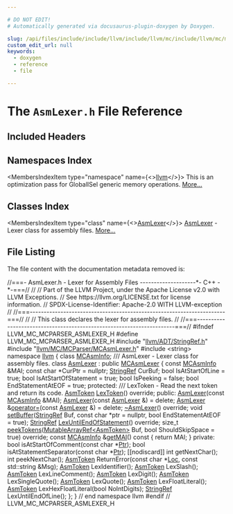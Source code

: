 ```yaml
---

# DO NOT EDIT!
# Automatically generated via docusaurus-plugin-doxygen by Doxygen.

slug: /api/files/include/include/llvm/include/llvm/mc/include/llvm/mc/mcparser/asmlexer-h
custom_edit_url: null
keywords:
  - doxygen
  - reference
  - file

---
```





# The `AsmLexer.h` File Reference

<DoxygenPage pluginConfig={pluginConfig}>



## Included Headers

<IncludesList>
<IncludesListItem
  filePath="llvm/ADT/StringRef.h"
  permalink="/docs/api/files/include/include/llvm/include/llvm/adt/stringref-h"
  isLocal="true" />
<IncludesListItem
  filePath="llvm/MC/MCParser/MCAsmLexer.h"
  permalink="/docs/api/files/include/include/llvm/include/llvm/mc/include/llvm/mc/mcparser/mcasmlexer-h"
  isLocal="true" />
<IncludesListItem
  filePath="string"
  permalink=""
  isLocal="false" />
</IncludesList>

## Namespaces Index

<MembersIndex>

<MembersIndexItem
  type="namespace"
  name={<><a href="/docs/api/namespaces/llvm">llvm</a></>}>
This is an optimization pass for GlobalISel generic memory operations. <a href="/docs/api/namespaces/llvm/#details">More...</a>
</MembersIndexItem>

</MembersIndex>

## Classes Index

<MembersIndex>

<MembersIndexItem
  type="class"
  name={<><a href="/docs/api/classes/llvm/asmlexer">AsmLexer</a></>}>
<a href="/docs/api/classes/llvm/asmlexer">AsmLexer</a> - Lexer class for assembly files. <a href="/docs/api/classes/llvm/asmlexer/#details">More...</a>
</MembersIndexItem>

</MembersIndex>


## File Listing

The file content with the documentation metadata removed is:

<ProgramListing>

<Link id="l00001" /><CodeLine lineNumber="1"><Highlight kind="comment">//===- AsmLexer.h - Lexer for Assembly Files --------------------&#42;- C++ -&#42;-===//</Highlight><Highlight kind="normal"></Highlight></CodeLine>
<Link id="l00002" /><CodeLine lineNumber="2"><Highlight kind="normal"></Highlight><Highlight kind="comment">//</Highlight><Highlight kind="normal"></Highlight></CodeLine>
<Link id="l00003" /><CodeLine lineNumber="3"><Highlight kind="normal"></Highlight><Highlight kind="comment">// Part of the LLVM Project, under the Apache License v2.0 with LLVM Exceptions.</Highlight><Highlight kind="normal"></Highlight></CodeLine>
<Link id="l00004" /><CodeLine lineNumber="4"><Highlight kind="normal"></Highlight><Highlight kind="comment">// See https://llvm.org/LICENSE.txt for license information.</Highlight><Highlight kind="normal"></Highlight></CodeLine>
<Link id="l00005" /><CodeLine lineNumber="5"><Highlight kind="normal"></Highlight><Highlight kind="comment">// SPDX-License-Identifier: Apache-2.0 WITH LLVM-exception</Highlight><Highlight kind="normal"></Highlight></CodeLine>
<Link id="l00006" /><CodeLine lineNumber="6"><Highlight kind="normal"></Highlight><Highlight kind="comment">//</Highlight><Highlight kind="normal"></Highlight></CodeLine>
<Link id="l00007" /><CodeLine lineNumber="7"><Highlight kind="normal"></Highlight><Highlight kind="comment">//===----------------------------------------------------------------------===//</Highlight><Highlight kind="normal"></Highlight></CodeLine>
<Link id="l00008" /><CodeLine lineNumber="8"><Highlight kind="normal"></Highlight><Highlight kind="comment">//</Highlight><Highlight kind="normal"></Highlight></CodeLine>
<Link id="l00009" /><CodeLine lineNumber="9"><Highlight kind="normal"></Highlight><Highlight kind="comment">// This class declares the lexer for assembly files.</Highlight><Highlight kind="normal"></Highlight></CodeLine>
<Link id="l00010" /><CodeLine lineNumber="10"><Highlight kind="normal"></Highlight><Highlight kind="comment">//</Highlight><Highlight kind="normal"></Highlight></CodeLine>
<Link id="l00011" /><CodeLine lineNumber="11"><Highlight kind="normal"></Highlight><Highlight kind="comment">//===----------------------------------------------------------------------===//</Highlight><Highlight kind="normal"></Highlight></CodeLine>
<Link id="l00012" /><CodeLine lineNumber="12"><Highlight kind="normal"></Highlight></CodeLine>
<Link id="l00013" /><CodeLine lineNumber="13"><Highlight kind="normal"></Highlight><Highlight kind="preprocessor">#ifndef LLVM&#95;MC&#95;MCPARSER&#95;ASMLEXER&#95;H</Highlight><Highlight kind="normal"></Highlight></CodeLine>
<Link id="l00014" /><CodeLine lineNumber="14"><Highlight kind="normal"></Highlight><Highlight kind="preprocessor">#define LLVM&#95;MC&#95;MCPARSER&#95;ASMLEXER&#95;H</Highlight><Highlight kind="normal"></Highlight></CodeLine>
<Link id="l00015" /><CodeLine lineNumber="15"><Highlight kind="normal"></Highlight></CodeLine>
<Link id="l00016" /><CodeLine lineNumber="16"><Highlight kind="normal"></Highlight><Highlight kind="preprocessor">#include &quot;<a href="/docs/api/files/include/include/llvm/include/llvm/adt/stringref-h">llvm/ADT/StringRef.h</a>&quot;</Highlight><Highlight kind="normal"></Highlight></CodeLine>
<Link id="l00017" /><CodeLine lineNumber="17"><Highlight kind="normal"></Highlight><Highlight kind="preprocessor">#include &quot;<a href="/docs/api/files/include/include/llvm/include/llvm/mc/include/llvm/mc/mcparser/mcasmlexer-h">llvm/MC/MCParser/MCAsmLexer.h</a>&quot;</Highlight><Highlight kind="normal"></Highlight></CodeLine>
<Link id="l00018" /><CodeLine lineNumber="18"><Highlight kind="normal"></Highlight><Highlight kind="preprocessor">#include &lt;string&gt;</Highlight><Highlight kind="normal"></Highlight></CodeLine>
<Link id="l00019" /><CodeLine lineNumber="19"><Highlight kind="normal"></Highlight></CodeLine>
<Link id="l00020" /><CodeLine lineNumber="20"><Highlight kind="normal"></Highlight><Highlight kind="keyword">namespace </Highlight><Highlight kind="normal"><a href="/docs/api/namespaces/llvm">llvm</a> &#123;</Highlight></CodeLine>
<Link id="l00021" /><CodeLine lineNumber="21"><Highlight kind="normal"></Highlight></CodeLine>
<Link id="l00022" /><CodeLine lineNumber="22"><Highlight kind="normal"></Highlight><Highlight kind="keyword">class </Highlight><Highlight kind="normal"><a href="/docs/api/classes/llvm/mcasminfo">MCAsmInfo</a>;</Highlight></CodeLine>
<Link id="l00023" /><CodeLine lineNumber="23"><Highlight kind="normal"></Highlight><Highlight kind="comment"></Highlight></CodeLine>
<Link id="l00024" /><CodeLine lineNumber="24"><Highlight kind="comment">/// AsmLexer - Lexer class for assembly files.</Highlight><Highlight kind="normal"></Highlight></CodeLine>
<Link id="l00025" /><CodeLine lineNumber="25" lineLink="/docs/api/classes/llvm/asmlexer"><Highlight kind="normal"></Highlight><Highlight kind="keyword">class </Highlight><Highlight kind="normal"><a href="/docs/api/classes/llvm/asmlexer/#a2cf3180e209a3079c3c08ab8c818a9ae">AsmLexer</a> : </Highlight><Highlight kind="keyword">public</Highlight><Highlight kind="normal"> <a href="/docs/api/classes/llvm/mcasmlexer/#a8cc9a9558fc4a9b798c4e4e678a10d83">MCAsmLexer</a> &#123;</Highlight></CodeLine>
<Link id="l00026" /><CodeLine lineNumber="26"><Highlight kind="normal">  </Highlight><Highlight kind="keyword">const</Highlight><Highlight kind="normal"> <a href="/docs/api/classes/llvm/mcasminfo">MCAsmInfo</a> &amp;MAI;</Highlight></CodeLine>
<Link id="l00027" /><CodeLine lineNumber="27"><Highlight kind="normal"></Highlight></CodeLine>
<Link id="l00028" /><CodeLine lineNumber="28"><Highlight kind="normal">  </Highlight><Highlight kind="keyword">const</Highlight><Highlight kind="normal"> </Highlight><Highlight kind="keywordtype">char</Highlight><Highlight kind="normal"> &#42;CurPtr = </Highlight><Highlight kind="keyword">nullptr</Highlight><Highlight kind="normal">;</Highlight></CodeLine>
<Link id="l00029" /><CodeLine lineNumber="29"><Highlight kind="normal">  <a href="/docs/api/classes/llvm/stringref">StringRef</a> CurBuf;</Highlight></CodeLine>
<Link id="l00030" /><CodeLine lineNumber="30"><Highlight kind="normal">  </Highlight><Highlight kind="keywordtype">bool</Highlight><Highlight kind="normal"> IsAtStartOfLine = </Highlight><Highlight kind="keyword">true</Highlight><Highlight kind="normal">;</Highlight></CodeLine>
<Link id="l00031" /><CodeLine lineNumber="31"><Highlight kind="normal">  </Highlight><Highlight kind="keywordtype">bool</Highlight><Highlight kind="normal"> IsAtStartOfStatement = </Highlight><Highlight kind="keyword">true</Highlight><Highlight kind="normal">;</Highlight></CodeLine>
<Link id="l00032" /><CodeLine lineNumber="32"><Highlight kind="normal">  </Highlight><Highlight kind="keywordtype">bool</Highlight><Highlight kind="normal"> IsPeeking = </Highlight><Highlight kind="keyword">false</Highlight><Highlight kind="normal">;</Highlight></CodeLine>
<Link id="l00033" /><CodeLine lineNumber="33"><Highlight kind="normal">  </Highlight><Highlight kind="keywordtype">bool</Highlight><Highlight kind="normal"> EndStatementAtEOF = </Highlight><Highlight kind="keyword">true</Highlight><Highlight kind="normal">;</Highlight></CodeLine>
<Link id="l00034" /><CodeLine lineNumber="34"><Highlight kind="normal"></Highlight></CodeLine>
<Link id="l00035" /><CodeLine lineNumber="35"><Highlight kind="normal"></Highlight><Highlight kind="keyword">protected</Highlight><Highlight kind="normal">:</Highlight><Highlight kind="comment"></Highlight></CodeLine>
<Link id="l00036" /><CodeLine lineNumber="36"><Highlight kind="comment">  /// LexToken - Read the next token and return its code.</Highlight><Highlight kind="normal"></Highlight></CodeLine>
<Link id="l00037" /><CodeLine lineNumber="37"><Highlight kind="normal">  <a href="/docs/api/classes/llvm/asmtoken">AsmToken</a> <a href="/docs/api/classes/llvm/asmlexer/#ad1eaa25f920b0fd6f7ad1e7c6bf8d0c8">LexToken</a>() </Highlight><Highlight kind="keyword">override</Highlight><Highlight kind="normal">;</Highlight></CodeLine>
<Link id="l00038" /><CodeLine lineNumber="38"><Highlight kind="normal"></Highlight></CodeLine>
<Link id="l00039" /><CodeLine lineNumber="39"><Highlight kind="normal"></Highlight><Highlight kind="keyword">public</Highlight><Highlight kind="normal">:</Highlight></CodeLine>
<Link id="l00040" /><CodeLine lineNumber="40"><Highlight kind="normal">  <a href="/docs/api/classes/llvm/asmlexer/#a2cf3180e209a3079c3c08ab8c818a9ae">AsmLexer</a>(</Highlight><Highlight kind="keyword">const</Highlight><Highlight kind="normal"> <a href="/docs/api/classes/llvm/mcasminfo">MCAsmInfo</a> &amp;MAI);</Highlight></CodeLine>
<Link id="l00041" /><CodeLine lineNumber="41" lineLink="/docs/api/classes/llvm/asmlexer/#a980e64ca41f4ad2eb723c80e7ed76008"><Highlight kind="normal">  <a href="/docs/api/classes/llvm/asmlexer/#a980e64ca41f4ad2eb723c80e7ed76008">AsmLexer</a>(</Highlight><Highlight kind="keyword">const</Highlight><Highlight kind="normal"> <a href="/docs/api/classes/llvm/asmlexer/#a2cf3180e209a3079c3c08ab8c818a9ae">AsmLexer</a> &amp;) = </Highlight><Highlight kind="keyword">delete</Highlight><Highlight kind="normal">;</Highlight></CodeLine>
<Link id="l00042" /><CodeLine lineNumber="42" lineLink="/docs/api/classes/llvm/asmlexer/#abb37df9067c0dcbc885e1e6dca1e00cf"><Highlight kind="normal">  <a href="/docs/api/classes/llvm/asmlexer/#a2cf3180e209a3079c3c08ab8c818a9ae">AsmLexer</a> &amp;<a href="/docs/api/classes/llvm/asmlexer/#abb37df9067c0dcbc885e1e6dca1e00cf">operator=</a>(</Highlight><Highlight kind="keyword">const</Highlight><Highlight kind="normal"> <a href="/docs/api/classes/llvm/asmlexer/#a2cf3180e209a3079c3c08ab8c818a9ae">AsmLexer</a> &amp;) = </Highlight><Highlight kind="keyword">delete</Highlight><Highlight kind="normal">;</Highlight></CodeLine>
<Link id="l00043" /><CodeLine lineNumber="43" lineLink="/docs/api/classes/llvm/asmlexer/#a117cd3b718b7f46f06224917038073f8"><Highlight kind="normal">  <a href="/docs/api/classes/llvm/asmlexer/#a117cd3b718b7f46f06224917038073f8">~AsmLexer</a>() </Highlight><Highlight kind="keyword">override</Highlight><Highlight kind="normal">;</Highlight></CodeLine>
<Link id="l00044" /><CodeLine lineNumber="44"><Highlight kind="normal"></Highlight></CodeLine>
<Link id="l00045" /><CodeLine lineNumber="45"><Highlight kind="normal">  </Highlight><Highlight kind="keywordtype">void</Highlight><Highlight kind="normal"> <a href="/docs/api/classes/llvm/asmlexer/#abf479f9ea9b5902aea9e0ab3fd50ad94">setBuffer</a>(<a href="/docs/api/classes/llvm/stringref">StringRef</a> Buf, </Highlight><Highlight kind="keyword">const</Highlight><Highlight kind="normal"> </Highlight><Highlight kind="keywordtype">char</Highlight><Highlight kind="normal"> &#42;ptr = </Highlight><Highlight kind="keyword">nullptr</Highlight><Highlight kind="normal">,</Highlight></CodeLine>
<Link id="l00046" /><CodeLine lineNumber="46"><Highlight kind="normal">                 </Highlight><Highlight kind="keywordtype">bool</Highlight><Highlight kind="normal"> EndStatementAtEOF = </Highlight><Highlight kind="keyword">true</Highlight><Highlight kind="normal">);</Highlight></CodeLine>
<Link id="l00047" /><CodeLine lineNumber="47"><Highlight kind="normal"></Highlight></CodeLine>
<Link id="l00048" /><CodeLine lineNumber="48"><Highlight kind="normal">  <a href="/docs/api/classes/llvm/stringref">StringRef</a> <a href="/docs/api/classes/llvm/asmlexer/#a564882070bf87421f0775ebd6cf64014">LexUntilEndOfStatement</a>() </Highlight><Highlight kind="keyword">override</Highlight><Highlight kind="normal">;</Highlight></CodeLine>
<Link id="l00049" /><CodeLine lineNumber="49"><Highlight kind="normal"></Highlight></CodeLine>
<Link id="l00050" /><CodeLine lineNumber="50"><Highlight kind="normal">  </Highlight><Highlight kind="keywordtype">size&#95;t</Highlight><Highlight kind="normal"> <a href="/docs/api/classes/llvm/asmlexer/#a18e95622dd1cef434cddeae8612854d8">peekTokens</a>(<a href="/docs/api/classes/llvm/mutablearrayref">MutableArrayRef&lt;AsmToken&gt;</a> Buf,</Highlight></CodeLine>
<Link id="l00051" /><CodeLine lineNumber="51"><Highlight kind="normal">                    </Highlight><Highlight kind="keywordtype">bool</Highlight><Highlight kind="normal"> ShouldSkipSpace = </Highlight><Highlight kind="keyword">true</Highlight><Highlight kind="normal">) </Highlight><Highlight kind="keyword">override</Highlight><Highlight kind="normal">;</Highlight></CodeLine>
<Link id="l00052" /><CodeLine lineNumber="52"><Highlight kind="normal"></Highlight></CodeLine>
<Link id="l00053" /><CodeLine lineNumber="53" lineLink="/docs/api/classes/llvm/asmlexer/#a6bad0df670282ea62b092aa9b3907ee0"><Highlight kind="normal">  </Highlight><Highlight kind="keyword">const</Highlight><Highlight kind="normal"> <a href="/docs/api/classes/llvm/mcasminfo">MCAsmInfo</a> &amp;<a href="/docs/api/classes/llvm/asmlexer/#a6bad0df670282ea62b092aa9b3907ee0">getMAI</a>()</Highlight><Highlight kind="keyword"> const </Highlight><Highlight kind="normal">&#123; </Highlight><Highlight kind="keywordflow">return</Highlight><Highlight kind="normal"> MAI; &#125;</Highlight></CodeLine>
<Link id="l00054" /><CodeLine lineNumber="54"><Highlight kind="normal"></Highlight></CodeLine>
<Link id="l00055" /><CodeLine lineNumber="55"><Highlight kind="normal"></Highlight><Highlight kind="keyword">private</Highlight><Highlight kind="normal">:</Highlight></CodeLine>
<Link id="l00056" /><CodeLine lineNumber="56"><Highlight kind="normal">  </Highlight><Highlight kind="keywordtype">bool</Highlight><Highlight kind="normal"> isAtStartOfComment(</Highlight><Highlight kind="keyword">const</Highlight><Highlight kind="normal"> </Highlight><Highlight kind="keywordtype">char</Highlight><Highlight kind="normal"> &#42;<a href="/docs/api/files/lib/lib/analysis/targetlibraryinfo-cpp/#aca185e6d0e9f423dbb24440206454872a11dbf501abf829b3ab7049c2d3a8a053">Ptr</a>);</Highlight></CodeLine>
<Link id="l00057" /><CodeLine lineNumber="57"><Highlight kind="normal">  </Highlight><Highlight kind="keywordtype">bool</Highlight><Highlight kind="normal"> isAtStatementSeparator(</Highlight><Highlight kind="keyword">const</Highlight><Highlight kind="normal"> </Highlight><Highlight kind="keywordtype">char</Highlight><Highlight kind="normal"> &#42;<a href="/docs/api/files/lib/lib/analysis/targetlibraryinfo-cpp/#aca185e6d0e9f423dbb24440206454872a11dbf501abf829b3ab7049c2d3a8a053">Ptr</a>);</Highlight></CodeLine>
<Link id="l00058" /><CodeLine lineNumber="58"><Highlight kind="normal">  &#91;&#91;nodiscard&#93;&#93; </Highlight><Highlight kind="keywordtype">int</Highlight><Highlight kind="normal"> getNextChar();</Highlight></CodeLine>
<Link id="l00059" /><CodeLine lineNumber="59"><Highlight kind="normal">  </Highlight><Highlight kind="keywordtype">int</Highlight><Highlight kind="normal"> peekNextChar();</Highlight></CodeLine>
<Link id="l00060" /><CodeLine lineNumber="60"><Highlight kind="normal">  <a href="/docs/api/classes/llvm/asmtoken">AsmToken</a> ReturnError(</Highlight><Highlight kind="keyword">const</Highlight><Highlight kind="normal"> </Highlight><Highlight kind="keywordtype">char</Highlight><Highlight kind="normal"> &#42;<a href="/docs/api/namespaces/llvm/loc">Loc</a>, </Highlight><Highlight kind="keyword">const</Highlight><Highlight kind="normal"> std::string &amp;Msg);</Highlight></CodeLine>
<Link id="l00061" /><CodeLine lineNumber="61"><Highlight kind="normal"></Highlight></CodeLine>
<Link id="l00062" /><CodeLine lineNumber="62"><Highlight kind="normal">  <a href="/docs/api/classes/llvm/asmtoken">AsmToken</a> LexIdentifier();</Highlight></CodeLine>
<Link id="l00063" /><CodeLine lineNumber="63"><Highlight kind="normal">  <a href="/docs/api/classes/llvm/asmtoken">AsmToken</a> LexSlash();</Highlight></CodeLine>
<Link id="l00064" /><CodeLine lineNumber="64"><Highlight kind="normal">  <a href="/docs/api/classes/llvm/asmtoken">AsmToken</a> LexLineComment();</Highlight></CodeLine>
<Link id="l00065" /><CodeLine lineNumber="65"><Highlight kind="normal">  <a href="/docs/api/classes/llvm/asmtoken">AsmToken</a> LexDigit();</Highlight></CodeLine>
<Link id="l00066" /><CodeLine lineNumber="66"><Highlight kind="normal">  <a href="/docs/api/classes/llvm/asmtoken">AsmToken</a> LexSingleQuote();</Highlight></CodeLine>
<Link id="l00067" /><CodeLine lineNumber="67"><Highlight kind="normal">  <a href="/docs/api/classes/llvm/asmtoken">AsmToken</a> LexQuote();</Highlight></CodeLine>
<Link id="l00068" /><CodeLine lineNumber="68"><Highlight kind="normal">  <a href="/docs/api/classes/llvm/asmtoken">AsmToken</a> LexFloatLiteral();</Highlight></CodeLine>
<Link id="l00069" /><CodeLine lineNumber="69"><Highlight kind="normal">  <a href="/docs/api/classes/llvm/asmtoken">AsmToken</a> LexHexFloatLiteral(</Highlight><Highlight kind="keywordtype">bool</Highlight><Highlight kind="normal"> NoIntDigits);</Highlight></CodeLine>
<Link id="l00070" /><CodeLine lineNumber="70"><Highlight kind="normal"></Highlight></CodeLine>
<Link id="l00071" /><CodeLine lineNumber="71"><Highlight kind="normal">  <a href="/docs/api/classes/llvm/stringref">StringRef</a> LexUntilEndOfLine();</Highlight></CodeLine>
<Link id="l00072" /><CodeLine lineNumber="72"><Highlight kind="normal">&#125;;</Highlight></CodeLine>
<Link id="l00073" /><CodeLine lineNumber="73"><Highlight kind="normal"></Highlight></CodeLine>
<Link id="l00074" /><CodeLine lineNumber="74"><Highlight kind="normal">&#125; </Highlight><Highlight kind="comment">// end namespace llvm</Highlight><Highlight kind="normal"></Highlight></CodeLine>
<Link id="l00075" /><CodeLine lineNumber="75"><Highlight kind="normal"></Highlight></CodeLine>
<Link id="l00076" /><CodeLine lineNumber="76"><Highlight kind="normal"></Highlight><Highlight kind="preprocessor">#endif </Highlight><Highlight kind="comment">// LLVM&#95;MC&#95;MCPARSER&#95;ASMLEXER&#95;H</Highlight><Highlight kind="normal"></Highlight></CodeLine>

</ProgramListing>

</DoxygenPage>
